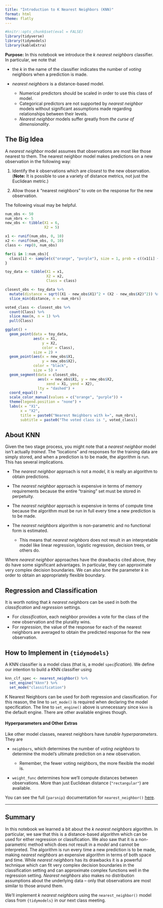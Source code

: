 ```yaml
---
title: "Introduction to K Nearest Neighbors (KNN)"
format: html
theme: flatly
---
```


```r
#knitr::opts_chunk$set(eval = FALSE)
library(tidyverse)
library(tidymodels)
library(kableExtra)

```

**Purpose:** In this notebook we introduce the *$k$ nearest neighbors* classifier. In particular, we note that

+ the $k$ in the name of the classifier indicates the number of *voting* neighbors when a prediction is made.
+ *nearest neighbors* is a distance-based model.

  + Numerical predictors should be scaled in order to use this class of model.
  + Categorical predictors are not supported by *nearest neighbor* models without significant assumptions made regarding relationships between their levels.
  + *Nearest neighbor* models suffer greatly from *the curse of dimensionality*.

## The Big Idea

A *nearest neighbor* model assumes that observations are most like those nearest to them. The nearest neighbor model makes predictions on a new observation in the following way:

1. Identify the $k$ observations which are *closest* to the new observation. (**Note:** It is possible to use a variety of distance metrics, not just the Euclidean metric.)

2. Allow those $k$ "nearest neighbors" to vote on the response for the new observation.

The following visual may be helpful.

```r
num_obs <- 50
num_nbrs <- 5
new_obs <- tibble(X1 = 6,
                  X2 = 5)

x1 <- runif(num_obs, 0, 10)
x2 <- runif(num_obs, 0, 10)
class <- rep(0, num_obs)

for(i in 1:num_obs){
  class[i] <- sample(c("orange", "purple"), size = 1, prob = c((x1[i] + x2[i])/20, 1 - (x1[i] + x2[i])/20))
}

toy_data <- tibble(X1 = x1,
                   X2 = x2,
                   Class = class)

closest_obs <- toy_data %>%
  mutate(distance = sqrt((X1 - new_obs$X1)^2 + (X2 - new_obs$X2)^2)) %>%
  slice_min(distance, n = num_nbrs)

voted_class <- closest_obs %>%
  count(Class) %>%
  slice_max(n, n = 1) %>%
  pull(Class)

ggplot() + 
  geom_point(data = toy_data,
             aes(x = X1,
                 y = X2,
                 color = Class),
             size = 2) +
  geom_point(aes(x = new_obs$X1,
                 y = new_obs$X2),
             color = "black",
             size = 5) +
  geom_segment(data = closest_obs,
               aes(x = new_obs$X1, y = new_obs$X2,
                   xend = X1, yend = X2),
               lty = "dashed") +
  coord_equal() +
  scale_color_manual(values = c("orange", "purple")) +
  theme(legend.position = "none") +
  labs(x = "X1",
       x = "X2",
       title = paste0("Nearest Neighbors with k=", num_nbrs),
       subtitle = paste0("The voted class is ", voted_class))
```

## About KNN
  
Given the two stage process, you might note that a *nearest neighbor* model isn't actually *trained*. The "locations" and responses for the training data are simply stored, and when a prediction is to be made, the algorithm is run. This has several implications.

+ The *nearest neighbor* approach is not a *model*, it is really an algorithm to obtain predictions.
+ The *nearest neighbor* approach is expensive in terms of memory requirements because the entire "training" set must be stored in perpetuity.
+ The *nearest neighbor* approach is expensive in terms of compute time because the algorithm must be run in full every time a new prediction is to be made.
+ The *nearest neighbors* algorithm is non-parametric and no functional form is estimated.

  + This means that *nearest neighbors* does not result in an interpretable model like linear regression, logistic regression, decision trees, or others do.

Where *nearest neighbor* approaches have the drawbacks cited above, they do have some significant advantages. In particular, they can approximate very complex decision boundaries. We can also *tune* the parameter $k$ in order to obtain an appropriately flexible boundary.

## Regression and Classification

It is worth noting that $k$ *nearest neighbors* can be used in both the *classification* and *regression* settings.

+ For *classification*, each neighbor provides a vote for the class of the new observation and the plurality wins. 
+ For *regression*, the value of the response for each of the nearest neighbors are averaged to obtain the predicted response for the new observation.

## How to Implement in `{tidymodels}`

A KNN classifier is a model class (that is, a model `spec`*ification*). We define our intention to build a KNN classifier using

```r
knn_clf_spec <- nearest_neighbor() %>%
  set_engine("kknn") %>%
  set_mode("classification")
```

K Nearest Neighbors can be used for *both* regression and classification. For this reason, the line to `set_mode()` is required when declaring the model specification. The line to `set_engine()` above is unnecessary since `kknn` is the default engine. There are other available engines though.

#### Hyperparameters and Other Extras

Like other model classes, nearest neighbors have *tunable hyperparameters*. They are

+ `neighbors`, which determines the number of *voting neighbors* to determine the model's ultimate prediction on a new observation.

  + Remember, the fewer voting neighbors, the more flexible the model is.

+ `weight_func` determines how we'll compute distances between observations. More than just Euclidean distance (`"rectangular"`) are available. 

You can see the full `{parsnip}` documentation for `nearest_neighbor()` [here](https://parsnip.tidymodels.org/reference/nearest_neighbor.html){target="_blank"}.

***

## Summary

In this notebook we learned a bit about the $k$ *nearest neighbors* algorithm. In particular, we saw that this is a distance-based algorithm which can be used for either regression or classification. We also saw that it is a non-parametric method which does not result in a *model* and cannot be interpreted. The algorithm is run every time a new prediction is to be made, making *nearest neighbors* an expensive algorithm in terms of both space and time. While *nearest neighbors* has its drawbacks it is a powerful technique which can fit very complex decision boundaries in the classification setting and can approximate complex functions well in the regression setting. *Nearest neighbors* also makes no distribution assumptions about the underlying data -- only that observations are most similar to those around them.

We'll implement $k$ *nearest neighbors* using the `nearest_neighbor()` model class from `{tidymodels}` in our next class meeting.